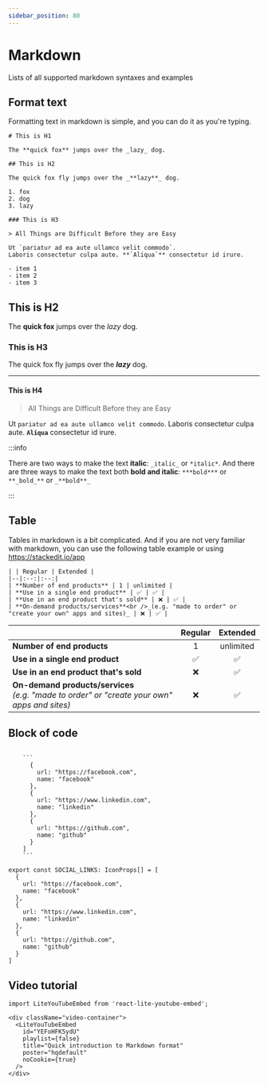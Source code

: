 ```yaml
---
sidebar_position: 80
---
```



# Markdown

Lists of all supported markdown syntaxes and examples

## Format text

Formatting text in markdown is simple, and you can do it as you're typing.

```
# This is H1

The **quick fox** jumps over the _lazy_ dog.

## This is H2

The quick fox fly jumps over the _**lazy**_ dog.

1. fox
2. dog
3. lazy

### This is H3

> All Things are Difficult Before they are Easy

Ut `pariatur ad ea aute ullamco velit commodo`.
Laboris consectetur culpa aute. **`Aliqua`** consectetur id irure.

- item 1
- item 2
- item 3

```

<BrowserWindow>

## This is H2

The **quick fox** jumps over the _lazy_ dog.

### This is H3

The quick fox fly jumps over the ***lazy*** dog.

---

#### This is H4

> All Things are Difficult Before they are Easy

Ut `pariatur ad ea aute ullamco velit commodo`.
Laboris consectetur culpa aute. **`Aliqua`** consectetur id irure.

</BrowserWindow>

:::info

There are two ways to make the text **italic**: `_italic_` or `*italic*`. And there are three ways to make the text both **bold and italic**: `***bold***` or `**_bold_**` or `_**bold**_`

:::

## Table

Tables in markdown is a bit complicated. And if you are not very familiar with markdown, you can use the following table example or using https://stackedit.io/app

```
| | Regular | Extended |
|--|:--:|:--:|
| **Number of end products** | 1 | unlimited |
| **Use in a single end product** | ✅ | ✅ |
| **Use in an end product that's sold** | ❌ | ✅ |
| **On-demand products/services**<br />_(e.g. "made to order" or "create your own" apps and sites)_ | ❌ | ✅ |
```

<BrowserWindow>

| | Regular | Extended |
|--|:--:|:--:|
| **Number of end products** | 1 | unlimited |
| **Use in a single end product** | ✅ | ✅ |
| **Use in an end product that's sold** | ❌ | ✅ |
| **On-demand products/services**<br />_(e.g. "made to order" or "create your own" apps and sites)_ | ❌ | ✅ |

</BrowserWindow>

## Block of code

```

    ```
      {
        url: "https://facebook.com",
        name: "facebook"
      },
      {
        url: "https://www.linkedin.com",
        name: "linkedin"
      },
      {
        url: "https://github.com",
        name: "github"
      }
    ]
    ```

```

<BrowserWindow>

```
export const SOCIAL_LINKS: IconProps[] = [
  {
    url: "https://facebook.com",
    name: "facebook"
  },
  {
    url: "https://www.linkedin.com",
    name: "linkedin"
  },
  {
    url: "https://github.com",
    name: "github"
  }
]
```

</BrowserWindow>


## Video tutorial

```mdx-code-block
import LiteYouTubeEmbed from 'react-lite-youtube-embed';

<div className="video-container">
  <LiteYouTubeEmbed
    id="YEFoHFK5ydU"
    playlist={false}
    title="Quick introduction to Markdown format"
    poster="hqdefault"
    noCookie={true}
  />
</div>
```
